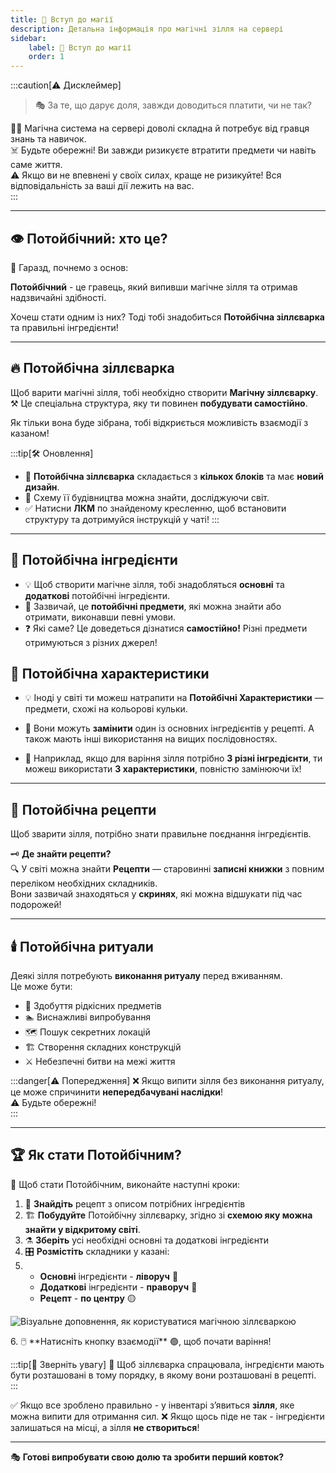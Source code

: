 ```yaml
---
title: 🧪 Вступ до магії
description: Детальна інформація про магічні зілля на сервері
sidebar:
    label: 🧪 Вступ до магії
    order: 1
---
```



:::caution[⚠️ Дисклеймер]
> 🎭 За те, що дарує доля, завжди доводиться платити, чи не так?

🧙‍♂️ Магічна система на сервері доволі складна й потребує від гравця знань та навичок.  
☠️ Будьте обережні! Ви завжди ризикуєте втратити предмети чи навіть саме життя.  
⚠️ Якщо ви не впевнені у своїх силах, краще не ризикуйте! Вся відповідальність за ваші дії лежить на вас.  
:::

---

## 👁️ Потойбічний: хто це?

🔮 Гаразд, почнемо з основ:

**Потойбічний** - це гравець, який випивши магічне зілля та отримав надзвичайні здібності.

Хочеш стати одним із них? Тоді тобі знадобиться **Потойбічна зіллєварка** та правильні інгредієнти!

---

## 🔥 Потойбічна зіллєварка

Щоб варити магічні зілля, тобі необхідно створити **Магічну зіллєварку**.  
⚒️ Це спеціальна структура, яку ти повинен **побудувати самостійно**.

Як тільки вона буде зібрана, тобі відкриється можливість взаємодії з казаном!

:::tip[🛠️ Оновлення]
- 📢 **Потойбічна зіллєварка** складається з **кількох блоків** та має **новий дизайн**.
- 📜 Схему її будівництва можна знайти, досліджуючи світ.
- ✅ Натисни **ЛКМ** по знайденому кресленню, щоб встановити структуру та дотримуйся інструкцій у чаті!
:::

---

## 🧪 Потойбічна інгредієнти

- 💡 Щоб створити магічне зілля, тобі знадобляться **основні** та **додаткові** потойбічні інгредієнти.
- 🔎 Зазвичай, це **потойбічні предмети**, які можна знайти або отримати, виконавши певні умови.
- ❓ Які саме? Це доведеться дізнатися **самостійно!** Різні предмети отримуються з різних джерел!

## 🌟 Потойбічна характеристики

- 💡 Іноді у світі ти можеш натрапити на **Потойбічні Характеристики** — предмети, схожі на кольорові кульки.
- 🔄 Вони можуть **замінити** один із основних інгредієнтів у рецепті. А також мають інші використання на вищих послідовностях.

- 📌 Наприклад, якщо для варіння зілля потрібно **3 різні інгредієнти**, ти можеш використати **3 характеристики**, повністю замінюючи їх!

---

## 📖 Потойбічна рецепти

Щоб зварити зілля, потрібно знати правильне поєднання інгредієнтів.

🗝️ **Де знайти рецепти?**  
🔍 У світі можна знайти **Рецепти** — старовинні **записні книжки** з повним переліком необхідних складників.  
Вони зазвичай знаходяться у **скринях**, які можна відшукати під час подорожей!

---

## 🕯️ Потойбічна ритуали

Деякі зілля потребують **виконання ритуалу** перед вживанням.  
Це може бути:
- 💎 Здобуття рідкісних предметів
- 🏊 Виснажливі випробування
- 🗺️ Пошук секретних локацій
- 🏗️ Створення складних конструкцій
- ⚔️ Небезпечні битви на межі життя

:::danger[⚠️ Попередження]
❌ Якщо випити зілля без виконання ритуалу, це може спричинити **непередбачувані наслідки**!  
⚠️ Будьте обережні!  
:::

---

## 🏆 Як стати Потойбічним?

📌 Щоб стати Потойбічним, виконайте наступні кроки:

1. 🔎 **Знайдіть** рецепт з описом потрібних інгредієнтів
2. 🏗️ **Побудуйте** Потойбічну зіллєварку, згідно зі **схемою яку можна знайти у відкритому світі**.
3. ⚗️ **Зберіть** усі необхідні основні та додаткові інгредієнти
4. 🎛️ **Розмістіть** складники у казані:
5.  - **Основні** інгредієнти - **ліворуч** 🔴
    - **Додаткові** інгредієнти - **праворуч** 🔵
    - **Рецепт** - **по центру** 🟡
<p align={"center"}>
    <img src={magical_altar_interface.src} width={"60%"}
         alt="Візуальне доповнення, як користуватися магічною зіллєваркою"/>
</p>
6. 🖱️ **Натисніть кнопку взаємодії** 🟢, щоб почати варіння!

:::tip[🧪 Зверніть увагу]
🤔 Щоб зіллєварка спрацювала, інгредієнти мають бути розташовані в тому порядку, в якому вони розташовані в рецепті.
:::


✅ Якщо все зроблено правильно - у інвентарі з’явиться **зілля**, яке можна випити для отримання сил.
❌ Якщо щось піде не так - інгредієнти залишаться на місці, а зілля **не створиться**!

---

🎭 **Готові випробувати свою долю та зробити перший ковток?**  
